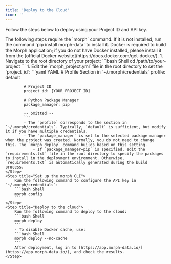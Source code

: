 ```yaml
---
title: 'Deploy to the Cloud'
icon: ''
---
```


Follow the steps below to deploy using your Project ID and API key.

<Note>
    The following steps require the `morph` command. If it is not installed, run the command `pip install morph-data` to install it.
</Note>

<Note>
   Docker is required to build the Morph application; if you do not have Docker installed, please install it from the [official Docker website](https://docs.docker.com/get-docker/).
</Note>

<Steps>
    <Step title="Set up your project">
        1. Navigate to the root directory of your project:
            ```bash Shell
            cd /path/to/your-project
            ```
        1. Edit the `morph_project.yml` file in the root directory to set the `project_id`:
            ```yaml YAML
            # Profile Section in `~/.morph/credentials`
            profile: default

            # Project ID
            project_id: [YOUR_PROJECT_ID]

            # Python Package Manager
            package_manager: pip

            -- omitted --
            ```
            - The `profile` corresponds to the section in `~/.morph/credentials`. Typically, `default` is sufficient, but modify it if you have multiple credentials.
            - The `package_manager` is set to the selected package manager when the project was created. Normally, you do not need to change this. The `morph deploy` command builds based on this setting.
                - If `package_manager=pip` is specified, edit the `requirements.txt` file in the root directory to specify the packages to install in the deployment environment. Otherwise, `requirements.txt` is automatically generated during the build process.
    </Step>
    <Step title="Set up the morph CLI">
        Run the following command to configure the API key in `~/.morph/credentials`:
        ```bash Shell
        morph config
        ```
    </Step>
    <Step title="Deploy to the cloud">
        Run the following command to deploy to the cloud:
        ```bash Shell
        morph deploy
        ```
        - To disable Docker cache, use:
        ```bash Shell
        morph deploy --no-cache
        ```
        After deployment, log in to [https://app.morph-data.io/](https://app.morph-data.io/), and check the results.
    </Step>
</Steps>